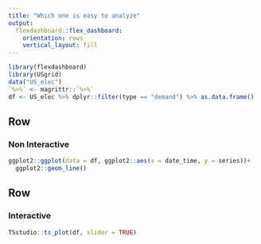 ```yaml
---
title: "Which one is easy to analyze"
output: 
  flexdashboard::flex_dashboard:
    orientation: rows
    vertical_layout: fill
---
```


```r
library(flexdashboard)
library(USgrid)
data("US_elec")
`%>%` <- magrittr::`%>%`
df <- US_elec %>% dplyr::filter(type == "demand") %>% as.data.frame()

```

Row
-----------------------------------------------------------------------

### Non Interactive

```r
ggplot2::ggplot(data = df, ggplot2::aes(x = date_time, y = series))+
  ggplot2::geom_line()
```

Row
-----------------------------------------------------------------------

### Interactive 

```r
TSstudio::ts_plot(df, slider = TRUE)
```



